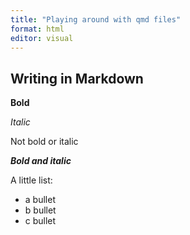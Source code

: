 ```yaml
---
title: "Playing around with qmd files"
format: html
editor: visual
---
```


## Writing in Markdown

**Bold**

*Italic*

Not bold or italic

***Bold and italic***

A little list:

-   a bullet
-   b bullet
-   c bullet


